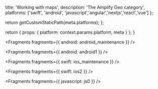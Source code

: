 
  title: 'Working with maps',
  description: 'The Amplify Geo category',
  platforms: ['swift', 'android', 'javascript','angular','nextjs','react','vue'] 
};

  return getCustomStaticPath(meta.platforms);
};

  return {
    props: {
      platform: context.params.platform,
      meta
    }
  };
}


<Fragments fragments={{ android: android_maintenance }} />


<Fragments fragments={{ android: android1 }} />


<Fragments fragments={{ swift: ios_maintenance }} />


<Fragments fragments={{ swift: ios2 }} />


<Fragments fragments={{ javascript: js0 }} />
